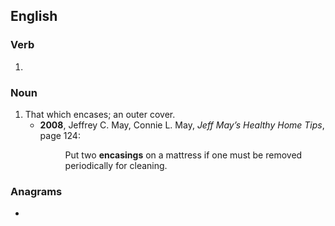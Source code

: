 ==English==

===Verb===
{{head|en|verb form}}

# {{present participle of|en|encase|nocat=1}}

===Noun===
{{en-noun}}

# That which encases; an outer cover.
#* '''2008''', Jeffrey C. May, Connie L. May, ''Jeff May’s Healthy Home Tips'', page 124:
#*: Put two '''encasings''' on a mattress if one must be removed periodically for cleaning.

===Anagrams===
* {{anagrams|en|a=aceginns|seancing|séancing}}
